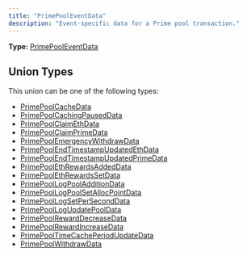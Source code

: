 ```yaml
---
title: "PrimePoolEventData"
description: "Event-specific data for a Prime pool transaction."
---
```


**Type:** [PrimePoolEventData](/api-reference/types/primepooleventdata)

## Union Types

This union can be one of the following types:

- [PrimePoolCacheData](/api-reference/types/primepoolcachedata)
- [PrimePoolCachingPausedData](/api-reference/types/primepoolcachingpauseddata)
- [PrimePoolClaimEthData](/api-reference/types/primepoolclaimethdata)
- [PrimePoolClaimPrimeData](/api-reference/types/primepoolclaimprimedata)
- [PrimePoolEmergencyWithdrawData](/api-reference/types/primepoolemergencywithdrawdata)
- [PrimePoolEndTimestampUpdatedEthData](/api-reference/types/primepoolendtimestampupdatedethdata)
- [PrimePoolEndTimestampUpdatedPrimeData](/api-reference/types/primepoolendtimestampupdatedprimedata)
- [PrimePoolEthRewardsAddedData](/api-reference/types/primepoolethrewardsaddeddata)
- [PrimePoolEthRewardsSetData](/api-reference/types/primepoolethrewardssetdata)
- [PrimePoolLogPoolAdditionData](/api-reference/types/primepoollogpooladditiondata)
- [PrimePoolLogPoolSetAllocPointData](/api-reference/types/primepoollogpoolsetallocpointdata)
- [PrimePoolLogSetPerSecondData](/api-reference/types/primepoollogsetperseconddata)
- [PrimePoolLogUpdatePoolData](/api-reference/types/primepoollogupdatepooldata)
- [PrimePoolRewardDecreaseData](/api-reference/types/primepoolrewarddecreasedata)
- [PrimePoolRewardIncreaseData](/api-reference/types/primepoolrewardincreasedata)
- [PrimePoolTimeCachePeriodUpdateData](/api-reference/types/primepooltimecacheperiodupdatedata)
- [PrimePoolWithdrawData](/api-reference/types/primepoolwithdrawdata)

